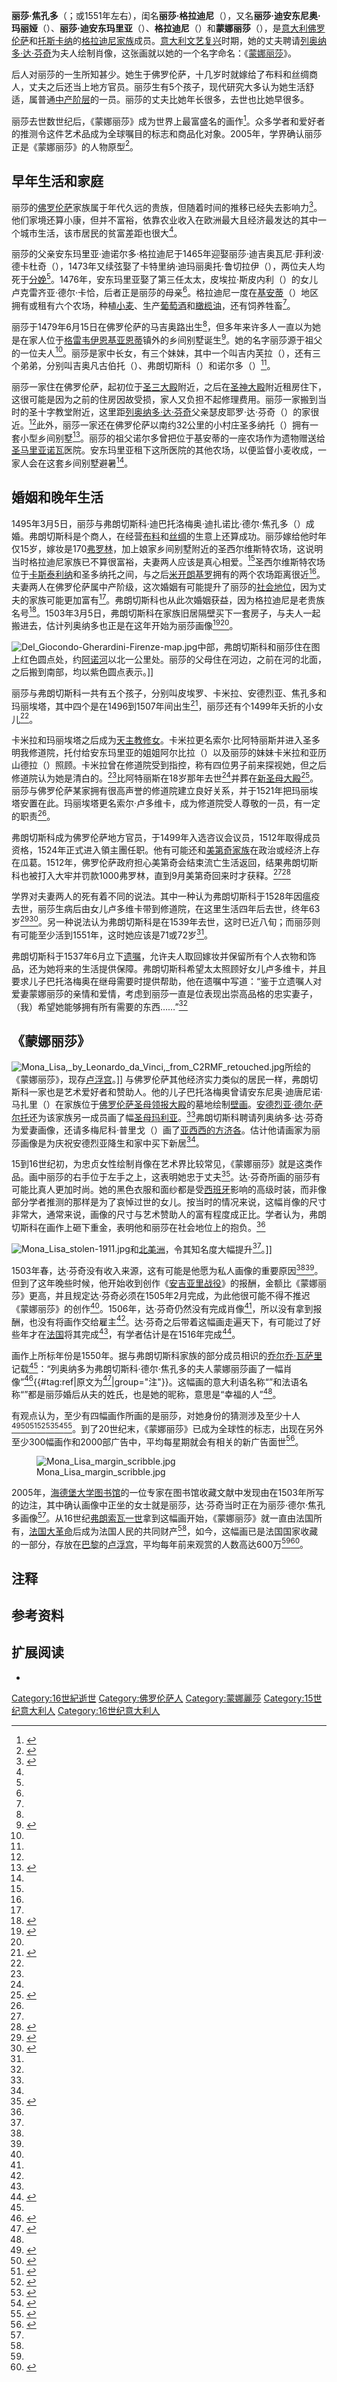 {{Infobox person
| name = 丽莎·焦孔多<br />{{lang|en|Lisa del Giocondo}}
| image = Leonardo da Vinci 043-mod.jpg
| image_size = 
| caption = [[列奥纳多·达·芬奇|列奥纳多·达·芬奇]]于1503至1506年创作的《[[蒙娜丽莎|蒙娜丽莎]]》细节图，画作现存[[卢浮宫|卢浮宫]]
| birth_name = 丽莎·格拉迪尼<br />{{lang|en|Lisa Gherardini}}
| birth_date = 1479年6月15日
| birth_place = [[佛羅倫薩共和國|佛羅倫薩共和國]]马吉奥路
| death_date = 1542年7月15日或1551年左右（终年63或72岁）
| death_place = [[佛羅倫斯公國|佛羅倫斯公國]]圣奥尔索拉修道院
| spouse = 弗朗切斯科·德尔·焦孔多（{{lang|en|Francesco del Giocondo}}）
| children = 皮耶罗·德尔·焦孔多（{{lang|en|Piero del Giocondo}}）<br />索尔·比阿特丽斯（{{lang|en|Suor Beatrice}}），原名卡米拉·德尔·焦孔多（{{lang|en|Camilla del Giocondo}}）<br />安德烈亚·德尔·焦孔多（{{lang|en|Andrea del Giocondo}}）<br />焦孔多·德尔·焦孔多（{{lang|en|Giocondo del Giocondo}}）<br />索尔·卢多维卡（{{lang|en|Suor Ludovica}}），原名玛丽埃塔·德尔·焦孔多（{{lang|en|Marietta del Giocondo}}）<br />巴托洛梅奥·德尔·焦孔多（{{lang|en|Bartolomeo del Giocondo}}，养子）
| parents = 安东玛里亚·迪诺尔多·格拉迪尼（{{lang|en|Antonmaria di Noldo Gherardini}}）<br />卢克雷齐亚·德尔·卡恰（{{lang|en|Lucrezia del Caccia}}）
| known_for = 《[[蒙娜丽莎|蒙娜丽莎]]》中的人物
}}
'''丽莎·焦孔多'''（{{lang-it|Lisa del Giocondo}}；{{bd|1479年|6月15日|1542年|7月15日}}或1551年左右），闺名'''丽莎·格拉迪尼'''（{{lang|en|Gherardini}}），又名'''丽莎·迪安东尼奥·玛丽娅'''（{{lang|en|Lisa di Antonio Maria}}）、'''丽莎·迪安东玛里亚'''（{{lang|en|Lisa di Antonmaria}}）、'''格拉迪尼'''（{{lang|en|Gherardini}}）和'''蒙娜丽莎'''（{{lang|en|Mona Lisa}}），是[[意大利|意大利]][[佛罗伦萨|佛罗伦萨]]和[[托斯卡纳|托斯卡纳]]的[[格拉迪尼家族|格拉迪尼家族]]成员。[[意大利文艺复兴|意大利文艺复兴]]时期，她的丈夫聘请[[列奥纳多·达·芬奇|列奥纳多·达·芬奇]]为夫人绘制肖像，这张画就以她的一个名字命名：《[[蒙娜丽莎|蒙娜丽莎]]》。

后人对丽莎的一生所知甚少。她生于佛罗伦萨，十几岁时就嫁给了布料和丝绸商人，丈夫之后还当上地方官员。丽莎生有5个孩子，现代研究大多认为她生活舒适，属普通[[中产阶级|中产阶层]]的一员。丽莎的丈夫比她年长很多，去世也比她早很多。

丽莎去世数世纪后，《蒙娜丽莎》成为世界上最富盛名的画作<ref>{{cite news |author=Riding, Alan |title=In Louvre, New Room With View of 'Mona Lisa' |url=http://www.nytimes.com/2005/04/06/arts/design/06lisa.html?_r=0 |work=[[纽约时报|The New York Times]] |publisher=The New York Times Company |date=2005-04-06 |accessdate=2014-10-01 |archiveurl=https://web.archive.org/web/20140930162425/http://www.nytimes.com/2005/04/06/arts/design/06lisa.html?_r=0 |deadurl=no |archivedate=2014-09-30 }}</ref>。众多学者和爱好者的推测令这件艺术品成为全球嘱目的标志和商品化对象。2005年，学界确认丽莎正是《蒙娜丽莎》的人物原型<ref name="subject">{{cite web |title=Mona Lisa – Heidelberger Fund klärt Identität (English: Mona Lisa – Heidelberger find clarifies identity) |url=http://www.ub.uni-heidelberg.de/Englisch/news/monalisa.html |archivedate=2013-11-05 |archiveurl=https://web.archive.org/web/20131105050239/http://www.ub.uni-heidelberg.de/Englisch/news/monalisa.html |deadurl=yes |publisher=University Library Heidelberg |accessdate=2014-10-02 }}</ref>。

== 早年生活和家庭 ==
丽莎的[[佛罗伦萨|佛罗伦萨]]家族属于年代久远的贵族，但随着时间的推移已经失去影响力<ref name="Pallanti-2006">{{cite book | author = Pallanti, Giuseppe | title = Mona Lisa Revealed: The True Identity of Leonardo's Model | url = https://archive.org/details/monalisarevealed00pall | year = 2006 | publisher = Skira | location = Florence, Italy | isbn = 88-7624-659-2}}</ref>{{rp|58}}。他们家境还算小康，但并不富裕，依靠农业收入在欧洲最大且经济最发达的其中一个城市生活，该市居民的贫富差距也很大<ref name="Pallanti-2006" />{{rp|17, 23, 24}}。

丽莎的父亲安东玛里亚·迪诺尔多·格拉迪尼于1465年迎娶丽莎·迪吉奥瓦尼·菲利波·德卡杜奇（{{lang|en|Lisa di Giovanni Filippo de' Carducci}}），1473年又续弦娶了卡特里纳·迪玛丽奥托·鲁切拉伊（{{lang|en|Caterina di Mariotto Rucellai}}），两位夫人均死于[[分娩|分娩]]<ref name="Pallanti-2006" />{{rp|37}}。1476年，安东玛里亚娶了第三任太太，皮埃拉·斯皮内利（{{lang|en|Piera Spinelli}}）的女儿卢克雷齐亚·德尔·卡恰，后者正是丽莎的母亲<ref name="Pallanti-2006" />{{rp|37}}。格拉迪尼一度在[[基安蒂|基安蒂]]（{{lang|en|Chianti}}）地区拥有或租有六个农场，种植[[小麦|小麦]]、生产[[葡萄酒|葡萄酒]]和[[橄榄油|橄榄油]]，还有饲养牲畜<ref name="Pallanti-2006" />{{rp|41-44}}。

丽莎于1479年6月15日在佛罗伦萨的马吉奥路出生<ref name="Pallanti-2006" />{{rp|37}}，但多年来许多人一直以为她是在家人位于[[格雷韦伊恩基亚恩蒂|格雷韦伊恩基亚恩蒂]]镇外的乡间别墅诞生<ref>{{cite news | publisher = Villa Vignamaggio | title = History of Vignamaggio | url = http://www.vignamaggio.it/english/history.html | accessdate = 2006-05-12 | archiveurl = https://web.archive.org/web/20060512180457/http://www.vignamaggio.it/english/history.html | archivedate = 2006-05-12 | deadurl = yes }}</ref>。她的名字丽莎源于祖父的一位夫人<ref name="Pallanti-2006" />{{rp|40}}。丽莎是家中长女，有三个妹妹，其中一个叫吉内芙拉（{{lang|en|Ginevra}}），还有三个弟弟，分别叫吉奥凡古伯托（{{lang|en|Giovangualberto}}）、弗朗切斯科（{{lang|en|Francesco}}）和诺尔多（{{lang|en|Noldo}}）<ref name="Pallanti-2006" />{{rp|44}}。

丽莎一家住在佛罗伦萨，起初位于[[佛罗伦萨天主圣三大殿|圣三大殿]]附近，之后在[[佛罗伦萨圣神大殿|圣神大殿]]附近租房住下，这很可能是因为之前的住房因故受损，家人又负担不起修理费用。丽莎一家搬到当时的圣十字教堂附近，这里距[[列奥纳多·达·芬奇|列奥纳多·达·芬奇]]父亲瑟皮耶罗·达·芬奇（{{lang|en|Ser Piero da Vinci}}）的家很近。<ref name="Pallanti-2006" />{{rp|45-46}}此外，丽莎一家还在佛罗伦萨以南约32公里的小村庄圣多纳托（{{lang|en|St. Donato}}）拥有一套小型乡间别墅<ref name="Zöllner">{{cite journal | author = Zöllner, Frank | title = Leonardo's Portrait of Mona Lisa del Giocondo | url = http://archiv.ub.uni-heidelberg.de/artdok/157/1/Zoellner_GBA_93.pdf | format = PDF | year = 1993 | journal = Gazette des Beaux-Arts | issn = 0016-5530 | volume = 121 | issue = S. | pages = print 115–138 | deadurl = no | accessdate = 2014-10-01 | archivedate = 2014-10-01 | archiveurl = https://web.archive.org/web/20141001152129/http://archiv.ub.uni-heidelberg.de/artdok/157/1/Zoellner_GBA_93.pdf }}</ref>{{rp|4}}。丽莎的祖父诺尔多曾把位于基安蒂的一座农场作为遗物赠送给[[圣马里亚诺瓦|圣马里亚诺瓦]]医院。安东玛里亚租下这所医院的其他农场，以便监督小麦收成，一家人会在这套乡间别墅避暑<ref name="Pallanti-2006" />{{rp|41-44}}。

== 婚姻和晚年生活 ==
1495年3月5日，丽莎与弗朗切斯科·迪巴托洛梅奥·迪扎诺比·德尔·焦孔多（{{lang|it|Francesco di Bartolomeo di Zanobi del Giocondo}}）成婚。弗朗切斯科是个商人，在经营[[纺织品|布料]]和[[丝绸|丝绸]]的生意上还算成功。丽莎嫁给他时年仅15岁，嫁妆是170[[弗罗林|弗罗林]]，加上娘家乡间别墅附近的圣西尔维斯特农场，这说明当时格拉迪尼家族已不算很富裕，夫妻两人应该是真心相爱。<ref name="Zöllner" />{{rp|5}}圣西尔维斯特农场位于[[卡斯泰利纳伊恩基亚恩蒂|卡斯泰利纳]]和圣多纳托之间，与之后[[米开朗基罗|米开朗基罗]]拥有的两个农场距离很近<ref name="Pallanti-2006" />{{rp|45-46}}。夫妻两人在佛罗伦萨属中产阶级，这次婚姻有可能提升了丽莎的[[社会地位|社会地位]]，因为丈夫的家族可能更加富有<ref name="Zöllner" />{{rp|5}}。弗朗切斯科也从此次婚姻获益，因为格拉迪尼是老贵族名号<ref name="Kemp">{{cite book | author = Kemp, Martin | title = Leonardo Da Vinci: The Marvellous Works of Nature And Man | url = http://books.google.com.hk/books?id=1-t_dJh-_mUC&pg=PA261&hl=zh-CN | pages = 261–262 | publisher = Oxford University Press via Google Books limited preview | isbn = 0-19-280725-0 | year = 2006 | accessdate = 2014-10-01 | deadurl = no | archiveurl = https://web.archive.org/web/20181212000233/https://books.google.com.hk/books?id=1-t_dJh-_mUC&pg=PA261&hl=zh-CN | archivedate = 2018-12-12 }}</ref>。1503年3月5日，弗朗切斯科在家族旧居隔壁买下一套房子，与夫人一起搬进去，估计列奥纳多也正是在这年开始为丽莎画像<ref>{{cite web |title=Portrait of Lisa Gherardini, wife of Francesco del Giocondo |deadurl=no |archiveurl=https://web.archive.org/web/20140730003620/http://www.louvre.fr/en/oeuvre-notices/mona-lisa-%E2%80%93-portrait-lisa-gherardini-wife-francesco-del-giocondo |archivedate=2014-07-30 |url=http://www.louvre.fr/en/oeuvre-notices/mona-lisa-%E2%80%93-portrait-lisa-gherardini-wife-francesco-del-giocondo |publisher=Musée du Louvre |accessdate=2014-07-30 }}</ref><ref name="Zöllner" />{{rp|9}}。

[[File:Del_Giocondo-Gherardini-Firenze-map.jpg|thumb]]中部，弗朗切斯科和丽莎住在图上红色圆点处，约[[阿诺河|阿诺河]]以北一公里处。丽莎的父母住在河边，之前在河的北面，之后搬到南部，均以紫色圆点表示。]]

丽莎与弗朗切斯科一共有五个孩子，分别叫皮埃罗、卡米拉、安德烈亚、焦孔多和玛丽埃塔，其中四个是在1496到1507年间出生<ref name="Johnston">{{cite news | author = Johnston, Bruce | title = Riddle of Mona Lisa is finally solved: she was the mother of five | work = Telegraph.co.uk | publisher = Telegraph Media Group | archivedate = 2014-05-17 | archiveurl = https://web.archive.org/web/20140517092946/http://www.telegraph.co.uk/news/worldnews/europe/italy/1468392/Riddle-of-Mona-Lisa-is-finally-solved-she-was-the-mother-of-five.html | date = 2004-01-01 | accessdate = 2014-10-01 | deadurl = no | url = http://www.telegraph.co.uk/news/worldnews/europe/italy/1468392/Riddle-of-Mona-Lisa-is-finally-solved-she-was-the-mother-of-five.html }}</ref>，丽莎还有个1499年夭折的小女儿<ref name="Zöllner" />{{rp|4}}。

卡米拉和玛丽埃塔之后成为[[天主教|天主教]][[修女|修女]]。卡米拉更名索尔·比阿特丽斯并进入圣多明我修道院，托付给安东玛里亚的姐姐阿尔比拉（{{lang|en|Albiera}}）以及丽莎的妹妹卡米拉和亚历山德拉（{{lang|en|Alessandra}}）照顾。卡米拉曾在修道院受到指控，称有四位男子前来探视她，但之后修道院认为她是清白的。<ref name="Pallanti-2006" />{{rp|61-62}}比阿特丽斯在18岁那年去世<ref name="Pallanti-2006" />{{rp|61-62}}并葬在[[新圣母大殿|新圣母大殿]]<ref name="Müntz">{{cite book | author = Müntz, Eugène | title = Leonardo Da Vinci, Artist, Thinker and Man of Science | year = 1898 | volume = 2 | pages = 153–172 | url = http://books.google.com.hk/books?id=_-QEAAAAYAAJ&printsec=titlepage&hl=zh-CN#PPA153,M1 | publisher = Charles Scribner's Sons | location = New York | accessdate = 2014-10-02 | deadurl = no | archiveurl = https://web.archive.org/web/20181212114320/https://books.google.com.hk/books?id=_-QEAAAAYAAJ&printsec=titlepage&hl=zh-CN#PPA153,M1 | archivedate = 2018-12-12 }}</ref>{{rp|154}}。丽莎与佛罗伦萨某家拥有很高声誉的修道院建立良好关系，并于1521年把玛丽埃塔安置在此。玛丽埃塔更名索尔·卢多维卡，成为修道院受人尊敬的一员，有一定的职责<ref name="Pallanti-2006" />{{rp|63}}。

弗朗切斯科成为佛罗伦萨地方官员，于1499年入选咨议会议员，1512年取得{{le|佛羅倫斯領主團|Signoria of Florence}}成员资格，1524年正式进入領主團任职。他有可能还和[[美第奇家族|美第奇家族]]在政治或经济上存在瓜葛。1512年，佛罗伦萨政府担心美第奇会结束流亡生活返回，结果弗朗切斯科也被打入大牢并罚款1000弗罗林，直到9月美第奇回来时才获释。<ref name="Müntz" />{{rp|154}}<ref name="Masters">{{cite book | author = Masters, Roger D. | title = Fortune is a River: Leonardo da Vinci and Niccolò Machiavelli's Magnificant Dream of Changing the Course of Florentine History (online notes for Chapter 6) | publisher = Free Press via Dartmouth College (dartmouth.edu) | date = 1998-06-15 | url = http://www.dartmouth.edu/~rmasters/fourtune/notes/06.html | archiveurl = https://web.archive.org/web/20090203114942/http://www.dartmouth.edu/~rmasters/fourtune/notes/06.html | deadurl = yes | isbn = 0-684-84452-4 | archivedate = 2009-02-03 | access-date = 2014-10-01 }}</ref>

学界对夫妻两人的死有着不同的说法。其中一种认为弗朗切斯科于1528年因瘟疫去世，丽莎生病后由女儿卢多维卡带到修道院，在这里生活四年后去世，终年63岁<ref>{{cite news | author = Lorenzi, Rossella | title = Mona Lisa Grave Found, Claims Scholar | url = http://dsc.discovery.com/news/2007/01/19/monalisa_his.html?category=history&guid=20070119134500 | work = Discovery Channel News | publisher = Discovery Communications | date = 2007-01-19 | deadurl = yes | archiveurl = https://web.archive.org/web/20121126163045/http://dsc.discovery.com/news/2007/01/19/monalisa_his.html?category=history&guid=20070119134500 | accessdate = 2012-11-26 | archivedate = 2012-11-26 }}</ref><ref name="Lorenzi">{{cite news | author = Lorenzi, Rossella | title = Mona Lisa's Identity Revealed? | work = Discovery Channel News | publisher = Discovery Communications | date = 2007-05-02 | accessdate = 2012-10-08 | archivedate = 2012-10-08 | deadurl = yes | archiveurl = https://web.archive.org/web/20121008161856/http://dsc.discovery.com/news/2007/05/02/monalisa_arc.html?category=archaeology&guid=20070502143030 | url = http://dsc.discovery.com/news/2007/05/02/monalisa_arc.html?category=archaeology&guid=20070502143030 }}</ref>。另一种说法认为弗朗切斯科是在1539年去世，这时已近八旬；而丽莎则有可能至少活到1551年，这时她应该是71或72岁<ref name="Zöllner" />{{rp|4}}。

弗朗切斯科于1537年6月立下[[遗嘱|遗嘱]]，允许夫人取回嫁妆并保留所有个人衣物和饰品，还为她将来的生活提供保障。弗朗切斯科希望太太照顾好女儿卢多维卡，并且要求儿子巴托洛梅奥在继母需要时提供帮助，他在遗嘱中写道：“鉴于立遗嘱人对爱妻蒙娜丽莎的亲情和爱情，考虑到丽莎一直是位表现出崇高品格的忠实妻子，（我）希望她能够拥有所有需要的东西……”<ref name="Pallanti-2006" />{{rp|105}}

== 《蒙娜丽莎》 ==
[[File:Mona_Lisa,_by_Leonardo_da_Vinci,_from_C2RMF_retouched.jpg|thumb]]所绘的《蒙娜丽莎》，现存[[卢浮宫|卢浮宫]]。]]
{{main|蒙娜丽莎}}
与佛罗伦萨其他经济实力类似的居民一样，弗朗切斯科一家也是艺术爱好者和赞助人。他的儿子巴托洛梅奥曾请安东尼奥·迪唐尼诺·马扎里（{{lang|en|Antonio di Donnino Mazzieri}}）在家族位于[[佛罗伦萨圣母领报大殿|佛罗伦萨圣母领报大殿]]的墓地绘制[[壁画|壁画]]。[[安德烈亚·德尔·萨尔托|安德烈亚·德尔·萨尔托]]还为该家族另一成员画了幅[[圣母玛利亚_(绘画)|圣母玛利亚]]。<ref name="Müntz" />{{rp|154}}弗朗切斯科聘请列奥纳多·达·芬奇为爱妻画像，还请多梅尼科·普里戈（{{lang|en|Domenico Puligo}}）画了[[亚西西的方济各|亚西西的方济各]]。估计他请画家为丽莎画像是为庆祝安德烈亚降生和家中买下新居<ref name="Zöllner" />{{rp|9}}。

15到16世纪初，为忠贞女性绘制肖像在艺术界比较常见，《蒙娜丽莎》就是这类作品。画中丽莎的右手位于左手之上，这表明她忠于丈夫<ref>{{cite web | quote = 丽莎的右手放在左手上，充分表现出温良而忠贞的仪态 | title = 蒙娜丽莎生于衰落贵族之家 嫁给富商 | accessdate = 2014-10-06 | url = http://culture.huanbohainews.com.cn/system/2010/10/27/010847827.shtml | work = 环渤海新闻网>文化>收藏天地 | date = 2010-10-27 | deadurl = yes | archiveurl = https://web.archive.org/web/20141006002013/http://culture.huanbohainews.com.cn/system/2010/10/27/010847827.shtml | archivedate = 2014-10-06 }}</ref>。达·芬奇所画的丽莎有可能比真人更加时尚。她的黑色衣服和面纱都是受[[西班牙|西班牙]]影响的高级时装，而非像部分学者推测的那样是为了哀悼过世的女儿。按当时的情况来说，这幅肖像的尺寸非常大，通常来说，画像的尺寸与艺术赞助人的富有程度成正比。学者认为，弗朗切斯科在画作上砸下重金，表明他和丽莎在社会地位上的抱负。<ref name="Zöllner" />{{rp|12}}

[[File:Mona_Lisa_stolen-1911.jpg|thumb]]和[[北美洲|北美洲]]，令其知名度大幅提升<ref name="Sassoon-2001" />{{rp|14-16}}。]]

1503年春，达·芬奇没有收入来源，这有可能是他愿为私人画像的重要原因<ref name="Masters" /><ref name="Zöllner" />{{rp|7}}。但到了这年晚些时候，他开始收到创作《[[安吉亚里战役_(绘画)|安吉亚里战役]]》的报酬，金额比《蒙娜丽莎》更高，并且规定达·芬奇必须在1505年2月完成，为此他很可能不得不推迟《蒙娜丽莎》的创作<ref name="Müntz" />{{rp|136}}。1506年，达·芬奇仍然没有完成肖像<ref name="Clark" />，所以没有拿到报酬，也没有将画作交给雇主<ref name="Zöllner" />{{rp|6}}。达·芬奇之后带着这幅画走遍天下，有可能过了好些年才在[[法国|法国]]将其完成<ref name="Kemp" />，有学者估计是在1516年完成<ref>{{cite web | title = Mona Lisa 1503-16 | deadurl = no | archiveurl = https://web.archive.org/web/20140829092523/http://www.universalleonardo.org/work.php?id=197 | archivedate = 2014-08-29 | url = http://www.universalleonardo.org/work.php?id=197 | publisher = University of the Arts, London | accessdate = 2014-10-02 }}</ref>。

画作上所标年份是1550年。据与弗朗切斯科家族的部分成员相识的[[乔尔乔·瓦萨里|乔尔乔·瓦萨里]]记载<ref name="Zöllner" />{{rp|4}}：“列奥纳多为弗朗切斯科·德尔·焦孔多的夫人蒙娜丽莎画了一幅肖像”<ref name="Clark">{{cite journal | author = Clark, Kenneth, quoting a translation of Vasari | title = Mona Lisa | journal = The Burlington Magazine | publisher = The Burlington Magazine Publications via JSTOR | volume = 115 | issue = 840 | date = 1973-03 | pages = 144–151 | issn = 00076287 | jstor = 877242}}</ref>{{#tag:ref|原文为{{Lang-it|Prese Lionardo a fare per Francesco del Giocondo il ritratto di mona Lisa sua moglie.}}<ref>{{cite book | author = Vasari, Giorgio | others = Gaetano Milanesi | title = Le vite de' più eccellenti pittori, scultori ed architettori | volume = IV | url = http://books.google.com.hk/books?id=EroFAAAAQAAJ&pg=PA39&hl=zh-CN | location = Firenze | publisher = G.C. Sansoni | origyear = 1550, rev. ed. 1568 | year = 1879 | accessdate = 2014-10-02 | page = 39 | deadurl = no | archiveurl = https://web.archive.org/web/20181211062312/https://books.google.com.hk/books?id=EroFAAAAQAAJ&pg=PA39&hl=zh-CN | archivedate = 2018-12-11 }}</ref>|group="注"}}。这幅画的意大利语名称“{{lang|it|La Gioconda}}”和法语名称“{{lang|fr|La Joconde}}”都是丽莎婚后从夫的姓氏，也是她的昵称，意思是“幸福的人”<ref name="Kemp" />。

有观点认为，至少有四幅画作所画的是丽莎，对她身份的猜测涉及至少十人<ref>{{cite journal | author = Stites, Raymond S. | title = Mona Lisa--Monna Bella | journal = Parnassus | volume = 8 | issue = 1 | pages = 7–10+22–23 | publisher = College Art Association via JSTOR | date = 1936-01 | doi = 10.2307/771197 | jstor = 771197}}</ref><ref>{{cite book | title = The Two "Mona Lisas" | publisher = The Century: A Popular Quarterly by Making of America Project via Google Books scan from University of Michigan copy | year = 1914 | url = http://books.google.com.hk/books?id=ux0MAAAAMAAJ&pg=PA525&vq=mona+lisa&hl=zh-CN#PPA528,M1 | accessdate = 2014-10-02 | page = 525 | author = Littlefield, Walter | deadurl = no | archiveurl = https://web.archive.org/web/20181211142153/https://books.google.com.hk/books?id=ux0MAAAAMAAJ&pg=PA525&vq=mona+lisa&hl=zh-CN#PPA528,M1 | archivedate = 2018-12-11 }}</ref><ref>{{cite book | author = Wilson, Colin | title = The Mammoth Encyclopedia of the Unsolved | publisher = Carroll & Graf via Google Books limited preview | accessdate = 2014-10-02 | url = http://books.google.com.hk/books?id=FSw4AAAAQBAJ&pg=PT3&lpg=PT3&dq=The+Mammoth+Encyclopedia+of+the+Unsolved&source=bl&ots=2tRPW3WLfK&sig=wGHmRE9YytMnv8qUuRD6IqS1ec0&hl=zh-CN&sa=X&ei=_MIsVJm7Bcn1OO_mgKgK&ved=0CGIQ6AEwCQ#v=onepage&q=The%20Mammoth%20Encyclopedia | year = 2000 | pages = 364–366 | isbn = 0-7867-0793-3 | deadurl = yes | archiveurl = https://web.archive.org/web/20141008041835/http://books.google.com.hk/books?id=FSw4AAAAQBAJ&pg=PT3&lpg=PT3&dq=The+Mammoth+Encyclopedia+of+the+Unsolved&source=bl&ots=2tRPW3WLfK&sig=wGHmRE9YytMnv8qUuRD6IqS1ec0&hl=zh-CN&sa=X&ei=_MIsVJm7Bcn1OO_mgKgK&ved=0CGIQ6AEwCQ#v=onepage&q=The%20Mammoth%20Encyclopedia | archivedate = 2014-10-08 }}</ref><ref>{{cite news | author = Debelle, Penelope | title = Behind that secret smile | archiveurl = https://web.archive.org/web/20131125184249/http://www.theage.com.au/articles/2004/06/24/1088046208817.html | deadurl = no | url = http://www.theage.com.au/articles/2004/06/24/1088046208817.html | work = The Age | publisher = The Age Company | date = 2004-06-25 | accessdate = 2014-10-02 | archivedate = 2013-11-25 }}</ref><ref>{{cite news | author = Johnston, Bruce | title = Riddle of Mona Lisa is finally solved: she was the mother of five | work = Telegraph.co.uk | publisher = Telegraph Media Group | date = 2004-01-08 | accessdate = 2014-10-02 | archivedate = 2014-05-17 | deadurl = no | archiveurl = https://web.archive.org/web/20140517092946/http://www.telegraph.co.uk/news/worldnews/europe/italy/1468392/Riddle-of-Mona-Lisa-is-finally-solved-she-was-the-mother-of-five.html | url = http://www.telegraph.co.uk/news/worldnews/europe/italy/1468392/Riddle-of-Mona-Lisa-is-finally-solved-she-was-the-mother-of-five.html }}</ref><ref>{{cite news | author = Nicholl, Charles (review of Mona Lisa: The History of the World's Most Famous Painting by Donald Sassoon) | title = The myth of the Mona Lisa | work = Guardian Unlimited | publisher = London Review of Books via Guardian News and Media | url = http://www.theguardian.com/books/2002/mar/28/londonreviewofbooks | date = 2002-03-28 | accessdate = 2014-10-02 | archivedate = 2014-06-13 | deadurl = no | archiveurl = https://web.archive.org/web/20140613063909/http://www.theguardian.com/books/2002/mar/28/londonreviewofbooks }}</ref><ref name="viewers">{{cite news | author = Chaundy, Bob | title = Faces of the Week | archivedate = 2014-08-03 | deadurl = no | archiveurl = https://web.archive.org/web/20140803042520/http://news.bbc.co.uk/2/hi/uk_news/magazine/5392000.stm | url = http://news.bbc.co.uk/2/hi/uk_news/magazine/5392000.stm | work = BBC News | publisher = BBC | date = 2006-09-29 | accessdate = 2014-10-02 }}</ref>。到了20世纪末，《蒙娜丽莎》已成为全球性的标志，出现在另外至少300幅画作和2000部广告中，平均每星期就会有相关的新广告面世<ref name="Sassoon-2001">{{cite journal | author = Sassoon, Donald | title = Mona Lisa: the Best-Known Girl in the Whole Wide World | journal = History Workshop Journal | publisher = Oxford University Press | year = 2001 | volume = 2001 | issue = 51 | issn = 1477-4569 | accessdate = 2014-10-02 | url = http://hwj.oxfordjournals.org/content/2001/51/1.abstract | doi = 10.1093/hwj/2001.51.1 | archivedate = 2011-05-06 | deadurl = no | archiveurl = https://web.archive.org/web/20110506020245/http://hwj.oxfordjournals.org/content/2001/51/1.abstract }}</ref>{{rp|16}}。

[[File:Mona_Lisa_margin_scribble.jpg|thumb]]

2005年，[[海德堡大学|海德堡大学图书馆]]的一位专家在图书馆收藏文献中发现由{{le|阿戈斯蒂诺·韦斯普奇|Agostino Vespucci}}在1503年所写的边注，其中确认画像中正坐的女士就是丽莎，达·芬奇当时正在为丽莎·德尔·焦孔多画像<ref name="subject" />。从16世纪[[弗朗索瓦一世_(法兰西)|弗朗索瓦一世]]拿到这幅画开始，《蒙娜丽莎》就一直由法国所有，[[法国大革命|法国大革命]]后成为法国人民的共同财产<ref name="Sassoon-2001" />{{rp|8}}，如今，这幅画已是法国国家收藏的一部分，存放在[[巴黎|巴黎]]的[[卢浮宫|卢浮宫]]，平均每年前来观赏的人数高达600万<ref name="viewers" /><ref>{{cite news | author = Canetti, Claudine | title = The world's most famous painting has the Louvre all aflutter | work = Actualité en France via French Ministry of Foreign and European Affairs (diplomatie.gouv.fr) | archivedate = 2011-06-29 | deadurl = yes | archiveurl = https://web.archive.org/web/20110629055247/http://www.diplomatie.gouv.fr/en/france_159/discovering-france_2005/france-from-to-z_1978/culture_1979/museums_4412/the-world-most-famous-painting-has-the-louvre-all-aflutter_6824.html | url = http://www.diplomatie.gouv.fr/en/france_159/discovering-france_2005/france-from-to-z_1978/culture_1979/museums_4412/the-world-most-famous-painting-has-the-louvre-all-aflutter_6824.html | date = undated | accessdate = 2011-06-29 }}</ref>。

{{clear}}
== 注释 ==
{{Reflist|group="注"}}

== 参考资料 ==
{{reflist|30em}}

== 扩展阅读 ==
{{refbegin}}
* {{cite web |title=Portrait of Lisa Gherardini, wife of Francesco del Giocondo |deadurl=no |archiveurl=https://web.archive.org/web/20140730003620/http://www.louvre.fr/en/oeuvre-notices/mona-lisa-%E2%80%93-portrait-lisa-gherardini-wife-francesco-del-giocondo |archivedate=2014-07-30 |url=http://www.louvre.fr/en/oeuvre-notices/mona-lisa-%E2%80%93-portrait-lisa-gherardini-wife-francesco-del-giocondo |publisher=Musée du Louvre |accessdate=2014-07-30 }}
{{refend}}

{{Authority control}}
{{DEFAULTSORT:Gherardini, Lisa}}
[[Category:16世紀逝世|Category:16世紀逝世]]
[[Category:佛罗伦萨人|Category:佛罗伦萨人]]
[[Category:蒙娜麗莎|Category:蒙娜麗莎]]
[[Category:15世纪意大利人|Category:15世纪意大利人]]
[[Category:16世纪意大利人|Category:16世纪意大利人]]
{{Featured article}}
{{noteTA
|T=zh-hans:丽莎·焦孔多;zh-hant:麗莎·喬宮多;zh-sg:丽莎·乔宫多
|1=zh-hans:焦孔多;zh-hant:喬宮多;zh-sg:乔宫多
}}